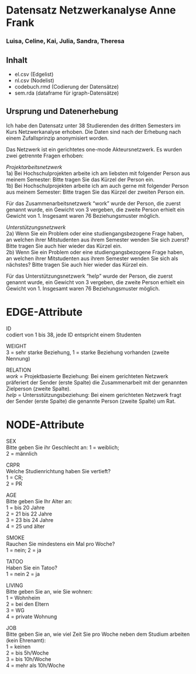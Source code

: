 # Datensatz Netzwerkanalyse Anne Frank #
### Luisa, Celine, Kai, Julia, Sandra, Theresa  ###

## Inhalt
- el.csv (Edgelist)
- nl.csv (Nodelist)
- codebuch.rmd (Codierung der Datensätze)
- sem.rda (dataframe für igraph-Datensätze)

## Ursprung und Datenerhebung
Ich habe den Datensatz unter 38 Studierenden des dritten Semesters im Kurs Netzwerkanalyse erhoben. Die Daten sind nach der Erhebung nach einem Zufallsprinzip anonymisiert worden.

Das Netzwerk ist ein gerichtetes one-mode Akteursnetzwerk. Es wurden zwei getrennte Fragen erhoben:

*Projektarbeitsnetzwerk*  
1a) Bei Hochschulprojekten arbeite ich am liebsten mit folgender Person aus meinem Semester: Bitte tragen Sie das Kürzel der Person ein.  
1b) Bei Hochschulprojekten arbeite ich am auch gerne mit folgender Person aus meinem Semester: Bitte tragen Sie das Kürzel der zweiten Person ein.  

Für das Zusammenarbeitsnetzwerk "work" wurde der Person, die zuerst genannt wurde, ein Gewicht von 3 vergeben, die zweite Person erhielt ein Gewicht von 1. Insgesamt waren 76 Beziehungsmuster möglich.  

*Unterstützungsnetzwerk*  
2a) Wenn Sie ein Problem oder eine studiengangsbezogene Frage haben, an welchen ihrer Mitstudenten aus ihrem Semester wenden Sie sich zuerst?  Bitte tragen Sie auch hier wieder das Kürzel ein.  
2b) Wenn Sie ein Problem oder eine studiengangsbezogene Frage haben, an welchen ihrer Mitstudenten aus ihrem Semester wenden Sie sich als nächstes? Bitte tragen Sie auch hier wieder das Kürzel ein.

Für das Unterstützungsnetzwerk "help" wurde der Person, die zuerst genannt wurde, ein Gewicht von 3 vergeben, die zweite Person erhielt ein Gewicht von 1. Insgesamt waren 76 Beziehungsmuster möglich.


# EDGE-Attribute

ID  
codiert von 1 bis 38, jede ID entspricht einem Studenten

WEIGHT  
3 = sehr starke Beziehung,
1 = starke Beziehung vorhanden (zweite Nennung)

RELATION  
*work* = Projektbasierte Beziehung: Bei einem gerichteten Netzwerk präferiert der Sender (erste Spalte) die Zusammenarbeit mit der genannten Zielperson (zweite Spalte).  
*help* = Untersstützungsbeziehung: Bei einem gerichteten Netzwerk fragt der Sender (erste Spalte) die genannte Person (zweite Spalte) um Rat.

# NODE-Attribute  
  
SEX  
Bitte geben Sie ihr Geschlecht an:
1 = weiblich;  
2 = männlich
  
CRPR  
Welche Studienrichtung haben Sie vertieft?  
1 = CR;  
2 = PR

AGE  
Bitte geben Sie Ihr Alter an:  
1 = bis 20 Jahre  
2 = 21 bis 22 Jahre  
3 = 23 bis 24 Jahre  
4 = 25 und älter  

SMOKE  
Rauchen Sie mindestens ein Mal pro Woche?  
1 = nein; 
2 = ja

TATOO  
Haben Sie ein Tatoo?  
1 = nein
2 = ja
  
LIVING  
Bitte geben Sie an, wie Sie wohnen:  
1 = Wohnheim  
2 = bei den Eltern  
3 = WG  
4 = private Wohnung  

JOB  
Bitte geben Sie an, wie viel Zeit Sie pro Woche neben dem Studium arbeiten (kein Ehrenamt):  
1 = keinen    
2 = bis 5h/Woche  
3 = bis 10h/Woche  
4 = mehr als 10h/Woche  

##
